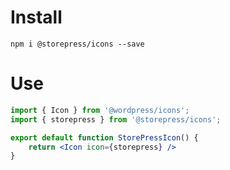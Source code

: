 

<Meta of={IconsStory}/>

# Install

```shell
npm i @storepress/icons --save
```
# Use

```jsx
import { Icon } from '@wordpress/icons';
import { storepress } from '@storepress/icons';

export default function StorePressIcon() {
	return <Icon icon={storepress} />
}
```